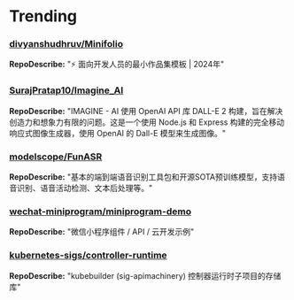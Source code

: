 
# Trending

### [divyanshudhruv/Minifolio](https://github.com/divyanshudhruv/Minifolio)
**RepoDescribe:** "⚡ 面向开发人员的最小作品集模板 | 2024年"
  

### [SurajPratap10/Imagine_AI](https://github.com/SurajPratap10/Imagine_AI)
**RepoDescribe:** "IMAGINE - AI 使用 OpenAI API 库 DALL-E 2 构建，旨在解决创造力和想象力有限的问题。这是一个使用 Node.js 和 Express 构建的完全移动响应式图像生成器，使用 OpenAI 的 Dall-E 模型来生成图像。"
  

### [modelscope/FunASR](https://github.com/modelscope/FunASR)
**RepoDescribe:** "基本的端到端语音识别工具包和开源SOTA预训练模型，支持语音识别、语音活动检测、文本后处理等。"
  

### [wechat-miniprogram/miniprogram-demo](https://github.com/wechat-miniprogram/miniprogram-demo)
**RepoDescribe:** "微信小程序组件 / API / 云开发示例"
  

### [kubernetes-sigs/controller-runtime](https://github.com/kubernetes-sigs/controller-runtime)
**RepoDescribe:** "kubebuilder (sig-apimachinery) 控制器运行时子项目的存储库"
  